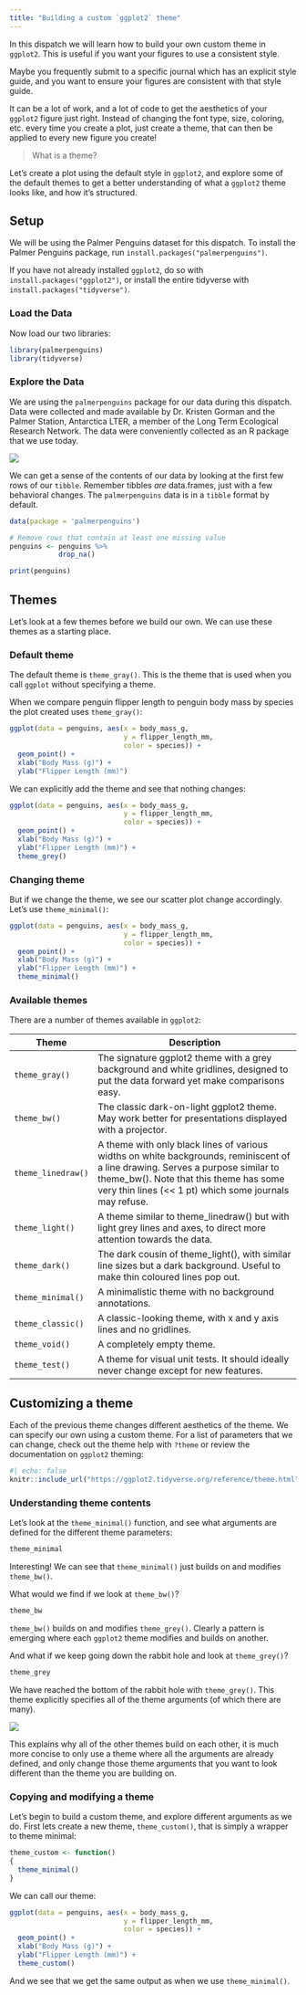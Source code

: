 ---
title: "Building a custom `ggplot2` theme"
---

In this dispatch we will learn how to build your own custom theme in `ggplot2`. This is useful if you want your figures to use a consistent style. 

Maybe you frequently submit to a specific journal which has an explicit style guide, and you want to ensure your figures are consistent with that style guide. 

It can be a lot of work, and a lot of code to get the aesthetics of your `ggplot2` figure just right. Instead of changing the font type, size, coloring, etc. every time you create a plot, just create a theme, that can then be applied to every new figure you create! 

> What is a theme?

Let's create a plot using the default style in `ggplot2`, and explore some of the default themes to get a better understanding of what a `ggplot2` theme looks like, and how it's structured.

## Setup

We will be using the Palmer Penguins dataset for this dispatch. To install the Palmer Penguins package, run `install.packages("palmerpenguins")`.

If you have not already installed `ggplot2`, do so with `install.packages("ggplot2")`, or install the entire tidyverse with `install.packages("tidyverse")`.

###  Load the Data

Now load our two libraries:

```{r}
library(palmerpenguins)
library(tidyverse)
```

### Explore the Data

We are using the `palmerpenguins` package for our data during this dispatch. Data were collected and made available by Dr. Kristen Gorman and the Palmer Station, Antarctica LTER, a member of the Long Term Ecological Research Network. The data were conveniently collected as an R package that we use today.

![](https://allisonhorst.github.io/palmerpenguins/reference/figures/lter_penguins.png)

We can get a sense of the contents of our data by looking at the first few rows of our `tibble`. Remember tibbles *are* data.frames, just with a few behavioral changes. The `palmerpenguins` data is in a `tibble` format by default.

```{r}
data(package = 'palmerpenguins')

# Remove rows that contain at least one missing value
penguins <- penguins %>%
            drop_na()

print(penguins)
```

## Themes

Let's look at a few themes before we build our own. We can use these themes as a starting place.

### Default theme

The default theme is `theme_gray()`. This is the theme that is used when you call `ggplot` without specifying a theme.

When we compare penguin flipper length to penguin body mass by species the plot created uses `theme_gray()`:

```{r}
ggplot(data = penguins, aes(x = body_mass_g,
                            y = flipper_length_mm,
                            color = species)) +
  geom_point() +
  xlab("Body Mass (g)") +
  ylab("Flipper Length (mm)")
```

We can explicitly add the theme and see that nothing changes:

```{r}
ggplot(data = penguins, aes(x = body_mass_g,
                            y = flipper_length_mm,
                            color = species)) +
  geom_point() +
  xlab("Body Mass (g)") +
  ylab("Flipper Length (mm)") +
  theme_grey()
```
### Changing theme

But if we change the theme, we see our scatter plot change accordingly. Let's use `theme_minimal()`:

```{r}
ggplot(data = penguins, aes(x = body_mass_g,
                            y = flipper_length_mm,
                            color = species)) +
  geom_point() +
  xlab("Body Mass (g)") +
  ylab("Flipper Length (mm)") +
  theme_minimal()
```

### Available themes

There are a number of themes available in `ggplot2`:

| Theme   | Description |
|-------|-------------------------|
| `theme_gray()`  | The signature ggplot2 theme with a grey background and white gridlines, designed to put the data forward yet make comparisons easy.|
| `theme_bw()`        | The classic dark-on-light ggplot2 theme. May work better for presentations displayed with a projector.|
| `theme_linedraw()`       | A theme with only black lines of various widths on white backgrounds, reminiscent of a line drawing. Serves a purpose similar to theme_bw(). Note that this theme has some very thin lines (<< 1 pt) which some journals may refuse.|
| `theme_light()`       | A theme similar to theme_linedraw() but with light grey lines and axes, to direct more attention towards the data.|
| `theme_dark()`       |The dark cousin of theme_light(), with similar line sizes but a dark background. Useful to make thin coloured lines pop out. |
| `theme_minimal()`       | A minimalistic theme with no background annotations.|
| `theme_classic()`       | A classic-looking theme, with x and y axis lines and no gridlines.|
| `theme_void()`       |A completely empty theme. |
| `theme_test()`       | A theme for visual unit tests. It should ideally never change except for new features.|

## Customizing a theme

Each of the previous theme changes different aesthetics of the theme. We can specify our own using a custom theme. For a list of parameters that we can change, check out the theme help with `?theme` or review the documentation on `ggplot2` theming:

```{r}
#| echo: false
knitr::include_url("https://ggplot2.tidyverse.org/reference/theme.html")
```


### Understanding theme contents

Let's look at the `theme_minimal()` function, and see what arguments are defined for the different theme parameters:

```{r}
theme_minimal
```

Interesting! We can see that `theme_minimal()` just builds on and modifies `theme_bw()`.

What would we find if we look at `theme_bw()`?

```{r}
theme_bw
```

`theme_bw()` builds on and modifies `theme_grey()`. Clearly a pattern is emerging where each `ggplot2` theme modifies and builds on another. 

And what if we keep going down the rabbit hole and look at `theme_grey()`?

```{r}
theme_grey
```

We have reached the bottom of the rabbit hole with `theme_grey()`. This theme explicitly specifies all of the theme arguments (of which there are many). 

![](./images/theme-nesting.svg)

This explains why all of the other themes build on each other, it is much more concise to only use a theme where all the arguments are already defined, and only change those theme arguments that you want to look different than the theme you are building on. 


### Copying and modifying a theme

Let's begin to build a custom theme, and explore different arguments as we do. First lets create a new theme, `theme_custom()`, that is simply a wrapper to theme minimal:

```{r}
theme_custom <- function()
{
  theme_minimal()
}
```

We can call our theme: 

```{r}
ggplot(data = penguins, aes(x = body_mass_g,
                            y = flipper_length_mm,
                            color = species)) +
  geom_point() +
  xlab("Body Mass (g)") +
  ylab("Flipper Length (mm)") +
  theme_custom()
```

And we see that we get the same output as when we use `theme_minimal()`.